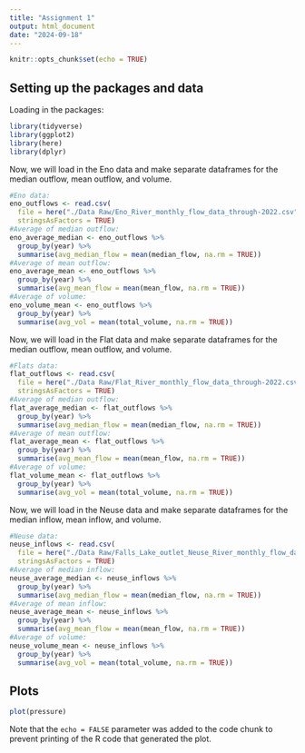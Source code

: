 ```yaml
---
title: "Assignment 1"
output: html_document
date: "2024-09-18"
---
```


```r
knitr::opts_chunk$set(echo = TRUE)
```

## Setting up the packages and data

Loading in the packages:

```r
library(tidyverse)
library(ggplot2)
library(here)
library(dplyr)
```

Now, we will load in the Eno data and make separate dataframes for the median 
outflow, mean outflow, and volume.

```r
#Eno data:
eno_outflows <- read.csv(
  file = here("./Data Raw/Eno_River_monthly_flow_data_through-2022.csv"),
  stringsAsFactors = TRUE)
#Average of median outflow:
eno_average_median <- eno_outflows %>% 
  group_by(year) %>% 
  summarise(avg_median_flow = mean(median_flow, na.rm = TRUE))
#Average of mean outflow:
eno_average_mean <- eno_outflows %>% 
  group_by(year) %>% 
  summarise(avg_mean_flow = mean(mean_flow, na.rm = TRUE))
#Average of volume:
eno_volume_mean <- eno_outflows %>% 
  group_by(year) %>% 
  summarise(avg_vol = mean(total_volume, na.rm = TRUE))
```

Now, we will load in the Flat data and make separate dataframes for the median 
outflow, mean outflow, and volume.

```r
#Flats data:
flat_outflows <- read.csv(
  file = here("./Data Raw/Flat_River_monthly_flow_data_through-2022.csv"),
  stringsAsFactors = TRUE)
#Average of median outflow:
flat_average_median <- flat_outflows %>% 
  group_by(year) %>% 
  summarise(avg_median_flow = mean(median_flow, na.rm = TRUE))
#Average of mean outflow:
flat_average_mean <- flat_outflows %>% 
  group_by(year) %>% 
  summarise(avg_mean_flow = mean(mean_flow, na.rm = TRUE))
#Average of volume:
flat_volume_mean <- flat_outflows %>% 
  group_by(year) %>% 
  summarise(avg_vol = mean(total_volume, na.rm = TRUE))
```

Now, we will load in the Neuse data and make separate dataframes for the median 
inflow, mean inflow, and volume.

```r
#Neuse data:
neuse_inflows <- read.csv(
  file = here("./Data Raw/Falls_Lake_outlet_Neuse_River_monthly_flow_data_through-2022.csv"),
  stringsAsFactors = TRUE)
#Average of median inflow:
neuse_average_median <- neuse_inflows %>% 
  group_by(year) %>% 
  summarise(avg_median_flow = mean(median_flow, na.rm = TRUE))
#Average of mean inflow:
neuse_average_mean <- neuse_inflows %>% 
  group_by(year) %>% 
  summarise(avg_mean_flow = mean(mean_flow, na.rm = TRUE))
#Average of volume:
neuse_volume_mean <- neuse_inflows %>% 
  group_by(year) %>% 
  summarise(avg_vol = mean(total_volume, na.rm = TRUE))
```

## Plots



```r
plot(pressure)
```

Note that the `echo = FALSE` parameter was added to the code chunk to prevent printing of the R code that generated the plot.
